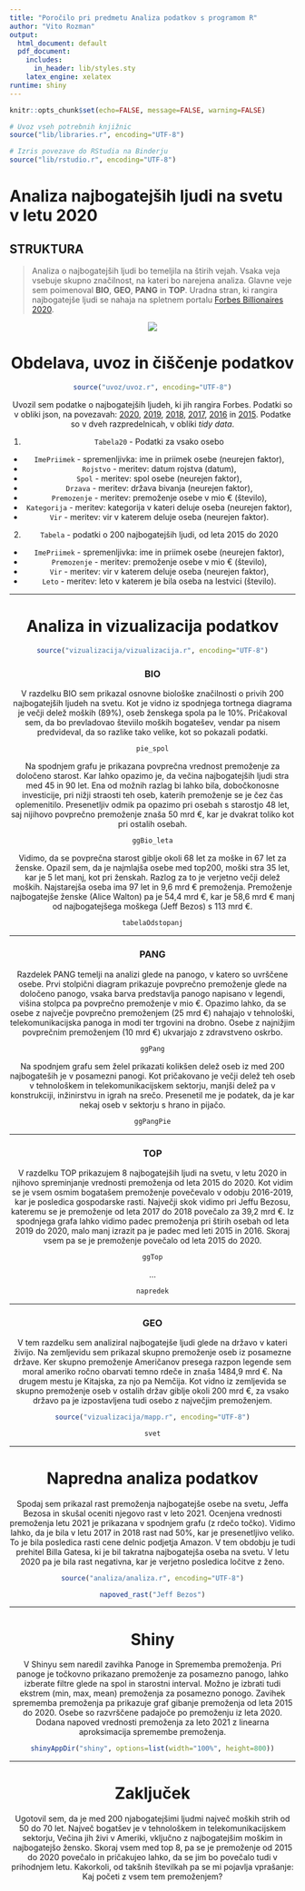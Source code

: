 ```yaml
---
title: "Poročilo pri predmetu Analiza podatkov s programom R"
author: "Vito Rozman"
output:
  html_document: default
  pdf_document:
    includes:
      in_header: lib/styles.sty
    latex_engine: xelatex
runtime: shiny
---
```


```r
knitr::opts_chunk$set(echo=FALSE, message=FALSE, warning=FALSE)

# Uvoz vseh potrebnih knjižnic
source("lib/libraries.r", encoding="UTF-8")
```

```r
# Izris povezave do RStudia na Binderju
source("lib/rstudio.r", encoding="UTF-8")
```

# **Analiza najbogatejših ljudi na svetu v letu 2020**

## STRUKTURA
>Analiza o najbogatejših ljudi bo temeljila na štirih vejah. Vsaka veja vsebuje skupno značilnost, na kateri bo narejena analiza. Glavne veje sem poimenoval **BIO**, **GEO**, **PANG** in **TOP**. Uradna stran, ki rangira najbogatejše ljudi se nahaja na spletnem portalu [Forbes Billionaires 2020](https://www.forbes.com/billionaires/).


<center>
![](slike/logo.png)

# Obdelava, uvoz in čiščenje podatkov

```r
source("uvoz/uvoz.r", encoding="UTF-8")
```

Uvozil sem podatke o najbogatejših ljudeh, ki jih rangira Forbes. Podatki so v obliki json, na povezavah: [2020](https://www.forbes.com/forbesapi/person/billionaires/2020/position/true.json), [2019](https://www.forbes.com/forbesapi/person/billionaires/2019/position/true.json), [2018](https://www.forbes.com/forbesapi/person/billionaires/2018/position/true.json), [2017](https://www.forbes.com/forbesapi/person/billionaires/2017/position/true.json), [2016](https://www.forbes.com/forbesapi/person/billionaires/2016/position/true.json) in  [2015](https://www.forbes.com/forbesapi/person/billionaires/2015/position/true.json).
Podatke so v dveh razpredelnicah, v obliki *tidy data*.

1. `Tabela20` - Podatki za vsako osebo
  - `ImePriimek` - spremenljivka: ime in priimek osebe (neurejen faktor),
  - `Rojstvo` - meritev: datum rojstva (datum),
  - `Spol` - meritev: spol osebe (neurejen faktor),
  - `Drzava` - meritev: država bivanja (neurejen faktor),
  - `Premozenje` - meritev: premoženje osebe v mio € (število),
  - `Kategorija` - meritev: kategorija v kateri deluje oseba (neurejen faktor),
  - `Vir` - meritev: vir v katerem deluje oseba (neurejen faktor).

2. `Tabela` - podatki o 200 najbogatejših ljudi, od leta 2015 do 2020
  - `ImePriimek` - spremenljivka: ime in priimek osebe (neurejen faktor),
  - `Premozenje` - meritev: premoženje osebe v mio € (število),
  - `Vir` - meritev: vir v katerem deluje oseba (neurejen faktor),
  - `Leto` - meritev: leto v katerem je bila oseba na lestvici (število).


***

# Analiza in vizualizacija podatkov

```r
source("vizualizacija/vizualizacija.r", encoding="UTF-8")
```

### **BIO**

V razdelku BIO sem prikazal osnovne biološke značilnosti o privih 200 najbogatejših ljudeh na svetu.
Kot je vidno iz spodnjega tortnega diagrama je večji delež moških (89%), oseb ženskega spola pa le 10%. Pričakoval sem, da bo prevladovao števiilo moških bogatešev, vendar pa nisem predvideval, da so razlike tako velike, kot so pokazali podatki. 
```r
pie_spol
```

Na spodnjem grafu je prikazana povprečna vrednost premoženje za določeno starost. Kar lahko opazimo je, da večina najbogatejših ljudi stra med 45 in 90 let. Ena od možnih razlag bi lahko bila, dobočkonosne investicije, pri nižji straosti teh oseb, katerih premoženje se je čez čas oplemenitilo.
Presenetljiv odmik pa opazimo pri osebah s starostjo 48 let, saj nijihovo povprečno premoženje znaša 50 mrd €, kar je dvakrat toliko kot pri ostalih osebah.

```r
ggBio_leta
```

Vidimo, da se povprečna starost giblje okoli 68 let za moške in 67 let za ženske. Opazil sem, da je najmlajša osebe med top200, moški stra 35 let, kar je 5 let manj, kot pri ženskah. Razlog za to je verjetno večji delež moških. Najstarejša oseba ima 97 let in  9,6 mrd € premoženja. Premoženje najbogatejše ženske (Alice Walton) pa je 54,4 mrd €, kar je 58,6 mrd € manj od najbogatejšega moškega (Jeff Bezos) s 113 mrd €.

```r
tabelaOdstopanj
```


***

### **PANG**

Razdelek PANG temelji na analizi glede na panogo, v katero so uvrščene osebe.
Prvi stolpični diagram prikazuje povprečno premoženje glede na določeno panogo, vsaka barva predstavlja panogo napisano v legendi, višina stolpca pa povprečno premoženje v mio €. Opazimo lahko, da se osebe z največje povprečno premoženjem (25 mrd €) nahajajo v  tehnološki, telekomunikacijska panoga in modi ter trgovini na drobno. Osebe z najnižjim povprečnim premoženjem (10 mrd €) ukvarjajo z zdravstveno oskrbo.

```r
ggPang
```

Na spodnjem grafu sem želel prikazati kolikšen delež oseb iz med 200 najbogateših je v posamezni panogi. Kot pričakovano je večji delež teh oseb v tehnološkem in telekomunikacijskem sektorju, manjši delež pa v konstrukciji, inžinirstvu in igrah na srečo. Presenetil me je podatek, da je kar nekaj oseb v sektorju s hrano in pijačo.  

```r
ggPangPie
```


***

### **TOP**

V razdelku TOP prikazujem 8 najbogatejših ljudi na svetu, v letu 2020 in njihovo spreminjanje vrednosti premoženja od leta 2015 do 2020. Kot vidim se je vsem osmim bogatašem premoženje povečevalo v odobju 2016-2019, kar je posledica gospodarske rasti. Največji skok vidimo pri Jeffu Bezosu, kateremu se je premoženje od leta 2017 do 2018 povečalo za 39,2 mrd €. Iz spodnjega grafa lahko vidimo padec premoženja pri štirih osebah od leta 2019 do 2020, malo manj izrazit pa je padec med leti 2015 in 2016. Skoraj vsem pa se je premoženje povečalo od leta 2015 do 2020.
```r
ggTop

```
...
```r
napredek
```


***

### **GEO**

V tem razdelku sem analiziral najbogatejše ljudi glede na državo v kateri živijo. Na zemljevidu sem prikazal skupno premoženje oseb iz posamezne države. Ker skupno premoženje Američanov presega razpon legende sem moral ameriko ročno obarvati temno rdeče in znaša 1484,9 mrd €. Na drugem mestu je Kitajska, za njo pa Nemčija. Kot vidno iz zemljevida se skupno premoženje oseb v ostalih držav giblje okoli 200 mrd €, za vsako državo pa je izpostavljena tudi osebo z največjim premoženjem.

```r
source("vizualizacija/mapp.r", encoding="UTF-8")
```

```r
svet
```


***

# Napredna analiza podatkov

Spodaj sem prikazal rast premoženja najbogatejše osebe na svetu, Jeffa Bezosa in skušal oceniti njegovo rast v leto 2021. Ocenjena vrednosti premoženja letu 2021 je prikazana v spodnjem grafu (z rdečo točko). Vidimo lahko, da je bila v letu 2017 in 2018 rast nad 50%, kar je presenetljivo veliko. To je bila posledica rasti cene delnic podjetja Amazon. V tem obdobju je tudi prehitel Billa Gatesa, ki je bil takratna najbogatejša oseba na svetu. V letu 2020 pa je bila rast negativna, kar je verjetno posledica ločitve z ženo.

```r
source("analiza/analiza.r", encoding="UTF-8")
```


```r
napoved_rast("Jeff Bezos")
```


***

# Shiny

V Shinyu sem naredil zavihka Panoge in Sprememba premoženja. Pri panoge je točkovno prikazano premoženje za posamezno panogo, lahko izberate filtre glede na spol in starostni interval. Možno je izbrati tudi ekstrem (min, max, mean) premoženja za posamezno ponogo.
Zavihek sprememba premoženja pa prikazuje graf gibanje premoženja od leta 2015 do 2020. Osebe so razvrščene padajoče po premoženju iz leta 2020. Dodana napoved vrednosti premoženja za leto 2021 z linearna aproksimacija spremembe premoženja.

```r
shinyAppDir("shiny", options=list(width="100%", height=800))
```


***

# Zaključek

Ugotovil sem, da je med 200 njabogatejšimi ljudmi največ moških strih od 50 do 70 let. Največ bogatšev je v tehnološkem in telekomunikacijskem sektorju, Večina jih živi v Ameriki, vključno z najbogatejšim moškim in najbogatejšo žensko. Skoraj vsem med top 8, pa se je premoženje od 2015 do 2020 povečalo in pričakujeo lahko, da se jim bo povečalo tudi v prihodnjem letu. Kakorkoli, od takšnih številkah pa se mi pojavlja vprašanje: Kaj početi z vsem tem premoženjem?



